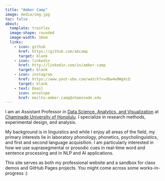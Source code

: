 ```yaml
---
title: "Amber Camp"
image: media/img.jpg
toc: false
about: 
  template: trestles
  image-shape: rounded
  image-width: 10em
  links:
    - icon: github
      href: https://github.com/abcamp
      target: blank
    - icon: linkedin
      href: http://linkedin.com/in/amber-camp
      target: blank
    - icon: instagram
      href: https://www.yout-ube.com/watch?v=dQw4w9WgXcQ
      target: blank
    - text: Email
      icon: envelope
      href: mailto:amber.camp@chaminade.edu
---
```


I am an Assistant Professor in [Data Science, Analytics, and Visualization](https://chaminade.edu/nsm/data-science/){target="_blank"} at [Chaminade University of Honolulu](https://chaminade.edu){target="blank_"}. I specialize in research methods, experimental design, and analysis.

My background is in linguistics and while I enjoy all areas of the field, my primary interests lie in laboratory phonology, phonetics, psycholinguistics, and first and second language acquisition. I am particularly interested in how we use suprasegmental or prosodic cues in real-time word and sentence processing and in NLP and AI applications.

This site serves as both my professional website and a sandbox for class demos and GitHub Pages projects. You might come across some works-in-progress :)

